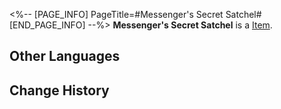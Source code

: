<%-- [PAGE_INFO]
PageTitle=#Messenger's Secret Satchel#
[END_PAGE_INFO] --%>
{{Item Infobox
|id          = 51143
|image       = Item Messenger's Secret Satchel.png
|type        = 
|invCategory = Relics
|rarity      = 4
|effect      = 
|description = A trendy courier satchel. It's adorned with many cute accessories.
|source1     = [[Cavern of Corrosion: Alchemy Commission]]
}}
'''Messenger's Secret Satchel''' is a [[Item]].

==Other Languages==
{{Other Languages
|en   = Messenger's Secret Satchel
|zhs  = 信使的密信挎包
|zht  = 信使的密信單肩包
|ja   = メッセンジャーの密書ショルダーバッグ
|ko   = 메신저의 비밀 편지 크로스백
|es   = Bolso secreto del mensajero
|fr   = Sacoche secrète de messager
|ru   = Сумка вестника
|th   = Messenger's Secret Satchel
|vi   = Túi Mật Thư Của Tín Sứ
|de   = Geheime Umhängetasche des Boten
|id   = Messenger's Secret Satchel
|pt   = Bolsa Secreta do Mensageiro
}}

==Change History==
{{Change History|1.2}}